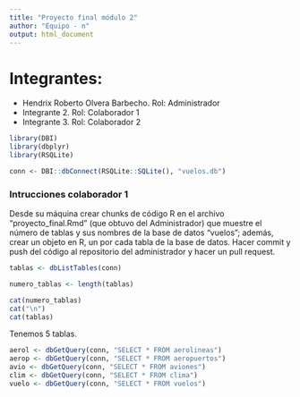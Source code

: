 ```yaml
---
title: "Proyecto final módulo 2"
author: "Equipo - n"
output: html_document
---
```


# Integrantes:

+ Hendrix Roberto Olvera Barbecho. Rol: Administrador
+ Integrante 2. Rol: Colaborador 1
+ Integrante 3. Rol: Colaborador 2

```r
library(DBI)
library(dbplyr)
library(RSQLite)

conn <- DBI::dbConnect(RSQLite::SQLite(), "vuelos.db")
```

### Intrucciones colaborador 1 

Desde su máquina crear chunks de código R en el archivo "proyecto_final.Rmd" (que obtuvo del Administrador) que muestre el número de tablas y sus nombres de la base de datos "vuelos"; además, crear un objeto en R, un por cada tabla de la base de datos. Hacer commit y push del código al repositorio del administrador y hacer un pull request.



```r
tablas <- dbListTables(conn) 

numero_tablas <- length(tablas)

cat(numero_tablas)
cat("\n")
cat(tablas)
```

Tenemos 5 tablas. 

```r
aerol <- dbGetQuery(conn, "SELECT * FROM aerolineas")
aerop <- dbGetQuery(conn, "SELECT * FROM aeropuertos")
avio <- dbGetQuery(conn, "SELECT * FROM aviones")
clim <- dbGetQuery(conn, "SELECT * FROM clima")
vuelo <- dbGetQuery(conn, "SELECT * FROM vuelos")
```
